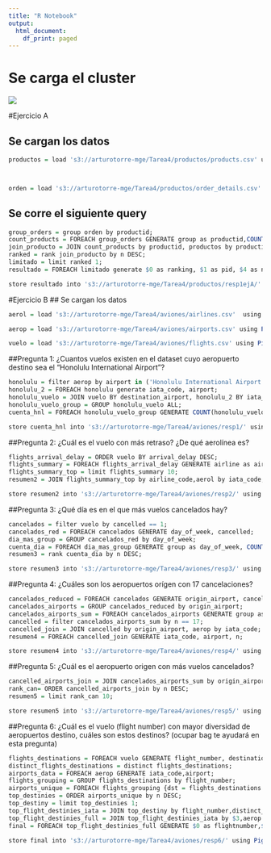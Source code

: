 ```yaml
---
title: "R Notebook"
output:
  html_document:
    df_print: paged
---
```

# Se carga el cluster
![](Desktop/cluster.png)

#Ejercicio A

## Se cargan los datos
```r
productos = load 's3://arturotorre-mge/Tarea4/productos/products.csv' using PigStorage(',') as (productid:chararray, productname:chararray, supplierid:chararray, categoryid:chararray, quantityperunit:int, unitprice:float, unitsinstock:int, unitsonorder:int, reorderlevel:int, discounted:int);



orden = load 's3://arturotorre-mge/Tarea4/productos/order_details.csv' using PigStorage(',') as (orderid:chararray,productid:chararray,unitprice:float,quantity:int,   discount:float);

```
## Se corre el siguiente query
```r
group_orders = group orden by productid;
count_products = FOREACH group_orders GENERATE group as productid,COUNT($1) as n;
join_producto = JOIN count_products by productid, productos by productid;
ranked = rank join_producto by n DESC;
limitado = limit ranked 1;
resultado = FOREACH limitado generate $0 as ranking, $1 as pid, $4 as name, $2 as total_orders;

store resultado into 's3://arturotorre-mge/Tarea4/productos/resp1ejA/' using PigStorage(',', '-schema');
```

#Ejercicio B
## Se cargan los datos
```r
aerol = load 's3://arturotorre-mge/Tarea4/aviones/airlines.csv'  using PigStorage(',') as (iata_code:chararray,airline:chararray);

aerop = load 's3://arturotorre-mge/Tarea4/aviones/airports.csv' using PigStorage(',') as (iata_code:chararray,  airport:chararray,	city:chararray, state:chararray,        country:chararray, latitude:float, longitude:float);

vuelo = load 's3://arturotorre-mge/Tarea4/aviones/flights.csv' using PigStorage(',') as (year:int, month:int, day:int,	day_of_week:int,	airline:chararray,	flight_number:int,	tail_number:chararray,	origin_airport:chararray,	destination_airport:chararray,	scheduled_departure:int,	departure_time:int,	departure_delay:int, taxi_out:int,	wheels_off:int,	scheduled_time:int,	elapsed_time:int,	air_time:int,	distance:int,	wheels_on:int,	taxi_in:int,	scheduled_arrival:int, arrival_time:int,	arrival_delay:int,	diverted:int,	cancelled:int,	cancellation_reason:chararray,	air_system_delay:chararray,	security_delay:chararray,	airline_delay:chararray,	late_aircraft_delay:chararray,	weather_delay:chararray);


```

##Pregunta 1: ¿Cuantos vuelos existen en el dataset cuyo aeropuerto destino sea el "Honolulu International Airport"?
```r
honolulu = filter aerop by airport in ('Honolulu International Airport');
honolulu_2 = FOREACH honolulu generate iata_code, airport;
honolulu_vuelo = JOIN vuelo BY destination_airport, honolulu_2 BY iata_code;
honolulu_vuelo_group = GROUP honolulu_vuelo ALL;
cuenta_hnl = FOREACH honolulu_vuelo_group GENERATE COUNT(honolulu_vuelo);

store cuenta_hnl into 's3://arturotorre-mge/Tarea4/aviones/resp1/' using PigStorage(',', '-schema');

```


##Pregunta 2: ¿Cuál es el vuelo con más retraso? ¿De qué aerolínea es?
```r
flights_arrival_delay = ORDER vuelo BY arrival_delay DESC;
flights_summary = FOREACH flights_arrival_delay GENERATE airline as airline_code, flight_number, arrival_delay;
flights_summary_top = limit flights_summary 10;
resumen2 = JOIN flights_summary_top by airline_code,aerol by iata_code;

store resumen2 into 's3://arturotorre-mge/Tarea4/aviones/resp2/' using PigStorage(',', '-schema');

```


##Pregunta 3: ¿Qué día es en el que más vuelos cancelados hay?
```r
cancelados = filter vuelo by cancelled == 1;
cancelados_red = FOREACH cancelados GENERATE day_of_week, cancelled;
dia_mas_group = GROUP cancelados_red by day_of_week;
cuenta_dia = FOREACH dia_mas_group GENERATE group as day_of_week, COUNT($1) as n;
resumen3 = rank cuenta_dia by n DESC;

store resumen3 into 's3://arturotorre-mge/Tarea4/aviones/resp3/' using PigStorage(',', '-schema');

```


##Pregunta 4: ¿Cuáles son los aeropuertos orígen con 17 cancelaciones?
```r
cancelados_reduced = FOREACH cancelados GENERATE origin_airport, cancelled;
cancelados_airports = GROUP cancelados_reduced by origin_airport;
cancelados_airports_sum = FOREACH cancelados_airports GENERATE group as origin_airport, COUNT($1) as n;
cancelled = filter cancelados_airports_sum by n == 17;
cancelled_join = JOIN cancelled by origin_airport, aerop by iata_code;
resumen4 = FOREACH cancelled_join GENERATE iata_code, airport, n;

store resumen4 into 's3://arturotorre-mge/Tarea4/aviones/resp4/' using PigStorage(',', '-schema');

```


##Pregunta 5: ¿Cuál es el aeropuerto origen con más vuelos cancelados?

```r
cancelled_airports_join = JOIN cancelados_airports_sum by origin_airport, aerop by iata_code;
rank_can= ORDER cancelled_airports_join by n DESC;
resumen5 = limit rank_can 10;

store resumen5 into 's3://arturotorre-mge/Tarea4/aviones/resp5/' using PigStorage(',', '-schema');

```

##Pregunta 6: ¿Cuál es el vuelo (flight number) con mayor diversidad de aeropuertos destino, cuáles son estos destinos? (ocupar bag te ayudará en esta pregunta)
```r
flights_destinations = FOREACH vuelo GENERATE flight_number, destination_airport;
distinct_flights_destinations = distinct flights_destinations;
airports_data = FOREACH aerop GENERATE iata_code,airport;
flights_grouping = GROUP flights_destinations by flight_number;
airports_unique = FOREACH flights_grouping {dst = flights_destinations.destination_airport; unique_airport = distinct dst; GENERATE group as flight_number, COUNT(unique_airport) as n;};
top_destinies = ORDER airports_unique by n DESC;
top_destiny = limit top_destinies 1;
top_flight_destinies_iata = JOIN top_destiny by flight_number,distinct_flights_destinations by flight_number;
top_flight_destinies_full = JOIN top_flight_destinies_iata by $3,aerop by iata_code;
final = FOREACH top_flight_destinies_full GENERATE $0 as flightnumber,$1 as flights_quantity,$3 as iata_code, $5 as airline;

store final into 's3://arturotorre-mge/Tarea4/aviones/resp6/' using PigStorage(',', '-schema');
```

